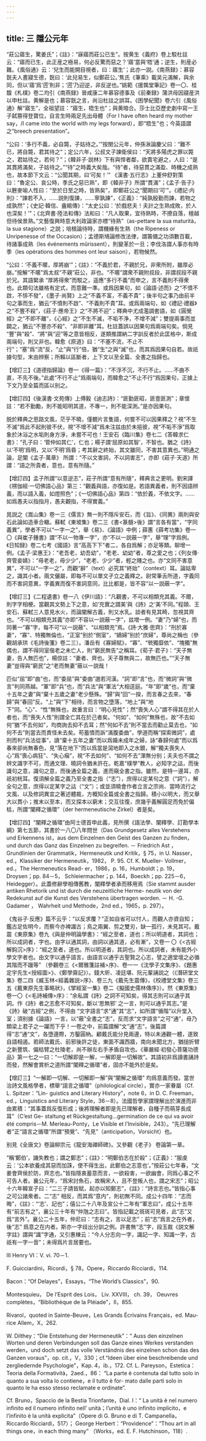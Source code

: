 ```yaml
---
---
---
```

title: 三 隱公元年
---




“莊公寤生，驚姜氏”；《註》：“寐寤而莊公已生”。按黄生《義府》卷上駁杜註云：“寤而已生，此正産之極易，何必反驚而惡之？‘寤’當與‘牾’通；逆生，則産必難。《風俗通》云：‘兒生而能開目視者，曰：寤生’；此亦一説。《南燕録》：慕容皝夫人晝寢生德，皝曰：‘此兒易生，似鄭莊公。’焦氏《筆乘》載吴元滿解，與余同，但以‘寤’爲‘遌’則非；‘遌’乃迎逆，非反逆也。”姚範《援鶉堂筆記》卷一〇、桂馥《札樸》卷二均引《南燕録》晉咸康二年慕容德事及《前秦録》蒲洪母因寢産洪以申杜註。黄解是也；慕容皝之言，尚沿杜註之誤耳。《困學紀聞》卷六引《風俗通》解“寤生”，全祖望註：“寤生，牾生也”；與黄暗合。莎士比亞歷史劇中寫一王子弑篡得登寶位，自言生時兩足先出母體（For I have often heard my mother say，/I came into the world with my legs forward），即“牾生”也；今英語謂之“breech presentation”。

“公曰：‘多行不義，必自斃，子姑待之。’”按閔公元年，仲孫湫論慶父曰：“難不已，將自斃，君其待之”；定公六年，公叔文子諫衛侯曰：“天將多陽虎之罪以斃之，君姑待之，若何？”；《韓非子·説林》下有與悍者鄰，欲賣宅避之，人曰：“是其貫將滿矣，子姑待之。”“待”之時義大矣哉。“待”者，待惡貫之滿盈、時機之成熟也，故本節下文云：“公聞其期，曰‘可矣！’” 《漢書·五行志》上董仲舒對策曰：“魯定公、哀公時，季氏之惡已熟”，即《韓非子》所謂“貫滿”；《孟子·告子》以麰麥喻人性曰：“至於日至之時，皆熟矣”，即鄭莊公之“聞期曰‘可’”。《禮記·内則》：“諫若不入，……説則復諫，……寧孰諫”，《正義》：“純孰殷勤而諫，若物之成孰然”；《史記·韓信、盦綰傳》：“太史公曰：‘於戲悲夫！夫計之生熟成敗，於人也深矣！’”；《北齊書·陸法和傳》法和曰：“凡人取果，宜待熟時，不撩自落，檀越但待侯景熟。”文藝復興時意大利政論家亦標“待熟”（as-pettare la sua maturità，la sua stagione）之説；培根論待時，謂機緣有生熟（the Ripeness or Unripenesse of the Occasion）；孟德斯鳩論修改法律，謂籌備之功須數百載，待諸事成熟（les événements mûrissent），則變革於一旦；李伐洛謂人事亦有時季（les opérations des hommes ont leur saison），若物候然。

“公曰：‘不義不暱，厚將崩’”；《註》：“不義於君，不親於兄，非衆所附，雖厚必崩。”按解“不暱”爲太叔“不親”莊公，非也。“不暱”謂衆不親附叔段，非謂叔段不親於兄。其語緊承 “厚將得衆”而駁之，遥應“多行不義”而申之，言不義則不得衆也。此類句法雖格有定式，而意難一準。或爲因果句，如《論語·述而》之“不憤不啟，不悱不發”，《墨子·尚賢》上之“不義不富，不義不貴”；後半句之事乃由前半句之事而生，猶云“不憤則不啟”、“不義則不貴”耳。或爲兩端句，如《禮記·禮器》之“不豐不殺”，《莊子·應帝王》之“不將不迎”；釋典中尤成濫調套語，如《圓覺經》之“不即不離”，《心經》之“不生不滅，不垢不浄，不增不減”；雙提兩事而並闢之，猶云“不豐亦不殺”、“非即非離”耳。杜註蓋誤以因果句爲兩端句矣。倘見 “豐”與“殺”、“將”與“迎”等之意皆相反，遂類推謂納二字訓反者於此匡格中，斯成兩端句，則又非也。韓愈《原道》曰：“不塞不流，不止不行”；“塞”爲“流”反，“止”與“行”倍，猶“生”之與“滅”也，而其爲因果句自若。故祇據句型，末由辨察；所賴以區斷者，上下文以至全篇、全書之指歸也。

【增訂三】《道德指歸論》卷一《得一篇》：“不浮不沉，不行不止。……不曲不直，不先不後。”此處“不行不止”爲兩端句，而韓愈之“不止不行”爲因果句，正據上下文乃至全篇而區以别之。

【增訂四】《後漢書·文苑傳》上傅毅《迪志詩》：“匪勤匪昭，匪壹匪測”；章懷註：“若不勤勵，則不能昭明其道，不專一，則不能深測。”是亦因果句。

脱於釋典之思路文風，茫乎不曉，僅覩片言隻語，何嘗不可以因果釋之？視“不生不滅”爲此不起則彼不伏，視“不增不減”爲未注兹由於未挹彼，視“不垢不淨”爲取象於沐浴之水垢則身方淨，未嘗不可也！王安石《臨川集》卷七二《答韓求仁書》：“孔子曰：‘管仲如其仁’，仁也；楊子謂‘屈原如其智’，不智也。猶之《詩》以‘不明’爲明，又以‘不明’爲昏；考其辭之終始，其文雖同，不害其意異也。”明通之論，足闡《孟子·萬章》 所謂：“不以文害詞，不以詞害志”，亦即《莊子·天道》所謂：“語之所貴者，意也，意有所隨。”

【增訂四】孟子所謂“以意逆志”，莊子所謂“意有所隨”，釋典言之更明。劉宋譯《楞伽經·一切佛語心品》第三：“觀義與語，亦復如是。若語異義者，則不因語辨義，而以語入義，如燈照色”；《一切佛語心品》第四：“依於義，不依文字。……如爲愚夫以指指月，愚夫觀指，不得實義。”

晁説之《嵩山集》卷一三《儒言》無一則不隱斥安石，而《旨》、《同異》兩則與安石此論如造車合轍。蘇軾《東坡集》卷二三《書<篆髓>後》謂“言各有當”，“字同義異”，學者不可以“一字一之”，舉《易》、《論語》中例；薛蕙《薛考功集》卷一〇《與崔子鍾書》謂“不以一物專一字”，亦“不以一説蔽一字”，舉“理”字爲例。《日知録》卷二七考《國語》言“高高下下”者二，各自爲解；亦足等類。聊增一例。《孟子·梁惠王》：“老吾老，幼吾幼”，“老老、幼幼”者，尊之愛之也；《列女傳·齊管妾婧》：“毋老老，毋少少”，“老老、少少”者，輕之賤之也。亦“文同不害意異”，不可以“一字一之”，而觀“辭”（text）必究其“終始”（context）耳。論姑卑之，識其小者。兩文儷屬，即每不可以單文孑立之義釋之。尉常筆舌所道，字義同而不害詞意異，字義異而復不害詞意同，比比都是，皆不容“以一説蔽一字”。

【增訂三】《二程遺書》卷一八《伊川語》：“凡觀書，不可以相類充其義。不爾，則字字相梗。當觀其文勢上下之意，如‘充實之謂美’與《詩》之‘美’不同。”程頤、王安石、蘇軾三人意見水火，而論闡解古義，則又水乳。談者有見其畸，忽視其齊也。“不可以相類充其義”亦即“不容以一説蔽一字”，兹增一例。“妻”乃“婦”也，而同著一“寡”字，每不可“以一説蔽”、“以相類充”焉。《詩·大雅·思齊》：“刑於寡妻”，“寡”、特獨無倫也，“正室”别於“側室”，“嫡婦”别於“庶婦”，尊尚之稱也（參觀胡承珙《毛詩後箋》卷二三）。潘岳有《寡婦賦》，“寡”、“煢獨靡依”、“塊獨”無偶也，謂不得同室偕老之未亡人，則“窮民無告”之稱耳。《荀子·君子》：“天子無妻，告人無匹也”，楊倞註：“妻者、齊也。天子尊無與二，故無匹也。”“天子無妻”豈得與“窮民”之“老而無妻”蔽以一説哉！

匹似“屈”即“曲”也，而“委屈”與“委曲”邈若河漢。“詞”即“言”也，而“微詞”與“微言”判同燕越。“軍”即“兵”也，而“兵法”與“軍法”大相逕庭。“年”即“歲”也，而“棄十五年之妻”與“棄十五歲之妻”老少懸殊。“歸”與“回”一揆，而言春之去來，“春歸”與“春回”反。“上”與“下”相待，而言物之墮落，“地上”與“地下”同。“心”、“性”無殊也，故重言曰：“明心見性”；然“喪失人心”謂不得其在於人者也，而“喪失人性”則謂全亡其在於己者矣。“何如”、“如何”無殊也，故“不去如何”猶“不去何如”，均商詢去抑不去耳；然“何如不去”則不當去而勸止莫去也，“如何不去”則當去而責怪未去矣。苟蓄憤而訴“滿腹委曲”，學道而稱“探索微詞”，處刑而判“兵法從事”，讀“棄十五年之妻”而以爲婚未成年之婦，詠“春歸何處”而以爲春來卻尚無春色，見“落在地下”而以爲當是瀉地即入之水銀，解“獨夫喪失人心”爲“喪心病狂”、“失心瘊”，視“不去如何”、“如何不去”渾無分别；夫夫也不謂之辨文識字不可，而通文理、曉詞令猶未許在。乾嘉“樸學”教人，必知字之詁，而後識句之意，識句之意，而後通全篇之義，進而窺全書之指。雖然，是特一邊耳，亦祇初桄耳。復須解全篇之義乃至全書之指（“志”），庶得以定某句之意（“詞”），解全句之意，庶得以定某字之詁（“文”）；或並須曉會作者立言之宗尚、當時流行之文風、以及修詞異宜之著述體裁，方概知全篇或全書之指歸。積小以明大，而又舉大以貫小；推末以至本，而又探本以窮末；交互往復，庶幾乎義解圓足而免於偏枯，所謂“闡釋之循環”（der hermeneutische Zirkel）者是矣。

【增訂四】“闡釋之循環”由阿士德首申此義，見所撰《語法學、闡釋學、訂勘學本綱》第七五節，其書於一八〇八年問世（Das Grundgesetz alles Verstehens und Erkennens ist，aus dem Einzelnen den Geist des Ganzen zu finden，und durch das Ganz das Einzelnen zu begreifen. － Friedrich Ast ，Grundlinien der Grammatik，Hermeneutik und Kritik，§ 75，in U. Nasser，ed.，Klassiker der Hermeneutik，1982， P. 95. Cf. K. Mueller- Vollmer，ed.，The Hermeneutics Read- er，1986，p. 16，Humboldt；p. 19，Droysen；pp. 84－5， Schleiermacher；p. 144，Boeckh；pp. 225－6，Heidegger）。此蓋修辭學相傳舊教，闡釋學者承而移用焉（Sie stammt ausder antiken Rhetorik und ist durch die neuzeitliche Herme- neutik von der Redekunst auf die Kunst des Verstehens übertragen worden. － H. -G. Gadamer ， Wahrheit und Methode，2nd ed.，1965，p. 297）。

《鬼谷子·反應》篇不云乎：“以反求覆？”正如自省可以忖人，而觀人亦資自知；鑑古足佐明今，而察今亦裨識古；鳥之兩翼、剪之雙刃，缺一孤行，未見其可。戴震《東原集》卷九《與是仲明論學書》：“經之至者，道也；所以明道者，其詞也；所以成詞者，字也。由字以通其詞，由詞以通其道，必有漸”，又卷一 〇《<古經解鈎沉>序》：“經之至者，道也。所以明道者，其詞也。所以成詞者，未有能外小學文字者也。由文字以通乎語言，由語言以通乎古聖賢之心志，譬之適堂壇之必循其階而不躐等” （參觀卷三《<爾雅箋註補>序》、卷一一《沈學子文集序》、《題惠定宇先生<授經圖>》、《鄭學齋記》）。錢大昕、凌廷堪、阮元輩誦説之（《潛研堂文集》卷二四《臧玉林<經義雜説>序》、卷三九《戴先生震傳》，《校禮堂文集》卷三五《戴東原先生事略狀》，《揅經室一集》卷二《擬國史儒林傳序》）。然《東原集》卷一〇《<毛詩補傳>序》：“余私謂《詩》之詞不可知矣，得其志則可以通乎其詞。作《詩》者之志愈不可知矣，斷以‘思無邪’ 之一言，則可以通乎其志。”是《詩》破“古經”之例，不得由 “文字語言”求“通”其“志”，如所謂“循階”以升堂入室；須别據《論語》一言，以“蔽”全書之“志”，反而求“文字語言”之可“通”，毋乃類梁上君子之一躍而下乎！一卷之中，前篇謂解“文”通“志”，後篇謂得“志”通“文”，各墮邊際，方鑿圓枘。顧戴氏能分見兩邊，特以未通觀一體，遂致自語相遏。若師法戴氏、前邪後許之徒，東面不識西牆，南向未聞北方，猶搥折臂之新豐筑、偏枯臂之杜陵老，尚不辦左右手矛盾自攻也。《華嚴經·初發心菩薩功德品》第一七之一曰：“一切解即是一解，一解即是一切解故”。其語初非爲讀書誦詩而發，然解會賞析之道所謂“闡釋之循環”者，固亦不能外於是矣。

【增訂三】“一解即一切解、一切解即一解”與“闡解之循環” 均爲意義而發。當世治詩文風格學者，標舉“語言之循環”（philological circle），實亦一家眷屬（Cf. L. Spitzer：“Lin- guistics and Literary History”，note 6，in D. C. Freeman， ed.，Linguistics and Literary Style，36－8）。法國哲學家謂理解出於演進而非由累積：“其事蓋爲反復形成；後將理解者即是先已理解者，自種子而萌芽長成耳”（C’est Ge- staltung et Rückgestaltung...germination de ce qui va avoir été compris－M. Merleau-Ponty，Le Visible et l’Invisible，243）。“先已理解者”正“語言之循環”所謂“預覺”、“先見”（anticipation，Vorsicht）也。

别見《全唐文》卷論柳宗元《龍安海禪師碑》。又參觀《老子》 卷論第一章。

“稱‘鄭伯’，譏失教也；謂之鄭志”；《註》：“明鄭伯志在於殺”；《正義》：“服虔云：‘公本欲養成其惡而加誅，使不得生出，此鄭伯之志意也’。”按莊公七年春，“文姜會齊侯於防，齊志也。”皆指隱衷蓄意而言，一欲殺害，一欲幽會，同爲心事之不可告人者。襄公元年，“爲宋討魚石，故稱宋人，且不登叛人也，謂之宋志”；昭公十六年韓宣子曰：“二三子請皆賦，起亦以知鄭志”，《註》：“詩言志也。”皆指心事之可公諸衆者。二“志” 相反，而其爲“意内”，則初無不同。成公十四年：“志而晦”，《註》：“‘志’、記也”；僖公二十八年及宣公十二年有“軍志曰”，成公十五年有“前志有之”，襄公三十年有“仲虺之志曰”。皆指記載之斑斑可見者，此“志”又爲“言外”。襄公二十五年，仲尼曰：“志有之，言以足志”；前“志”爲言之在外者，後“志” 爲意之在内者。斯亦一字歧出分訓之例。許書無“志”字，段玉裁《説文解字註》謂與“識”字通，又引惠棟云：“今人分志向一字，識記一字、知識一字，古祇有一字一音”；未得爲片言居要也。

III Henry VI：V. vi. 70－1.

F. Guicciardini，Ricordi，§ 78，Opere，Riccardo Ricciardi，114.

Bacon：“Of Delayes”，Essays，“The World’s Classics”，90.

Montesquieu， De l’Esprit des Lois， Liv. XXVIII， ch. 39， Oeuvres complètes，“Bibliothèque de la Pléiade”，II，855.

Rivarol，quoted in Sainte-Beuve，Les Grands Écrivains Français，ed. Mau-rice Allem，X，262.

W. Dilthey：“Die Entstehung der Hermeneutik”：“ Auss den einzelnen Worten und deren Verbindungen soll das Ganze eines Werkes verstanden werden，und doch setzt das volle Verständnis des einzelnen schon das des Ganzen voraus”，op. cit.，V，330；cf.“Ideen über eine beschreibende und zergliedernde Psychologie”，Kap. 4，ib.，172. Cf. L. Pareyson，Estetica：Teoria della Formatività，2aed.，86： “La parte è contenuta dal tutto solo in quanto a sua volta lo contiene，e il tutto è for- mato dalle parti solo in quanto le ha esso stesso reclamate e ordinate”.

Cf. Bruno，Spaccio de la Bestia Trionfante，Dial. I：“ La unità è nel numero infinito ed il numero infinito nell’ unità；l’unità è uno infinito implicito，e l’infinito è la unità explicita”（Opere di G. Bruno e di T. Campanella，Riccardo Ricciardi，517）； George Herbert：“Providence”：“Thou art in all things one，in each thing many” （Works，ed. E. F. Hutchinson，118）.